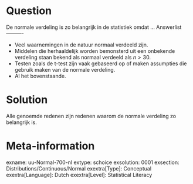 Question
========
  
De normale verdeling is zo belangrijk in de statistiek omdat ... 
Answerlist
----------

* Veel waarnemingen in de natuur normaal verdeeld zijn.
* Middelen die herhaaldelijk worden bemonsterd uit een onbekende verdeling staan bekend als normaal verdeeld als $n>30$.
* Testen zoals de t-test zijn vaak gebaseerd op of maken assumpties die gebruik maken van de normale verdeling.
* Al het bovenstaande.


Solution
========
  
Alle genoemde redenen zijn redenen waarom de normale verdeling zo belangrijk is.

Meta-information
================
exname: uu-Normal-700-nl
extype: schoice
exsolution: 0001
exsection: Distributions/Continuous/Normal
exextra[Type]: Conceptual
exextra[Language]: Dutch
exextra[Level]: Statistical Literacy
